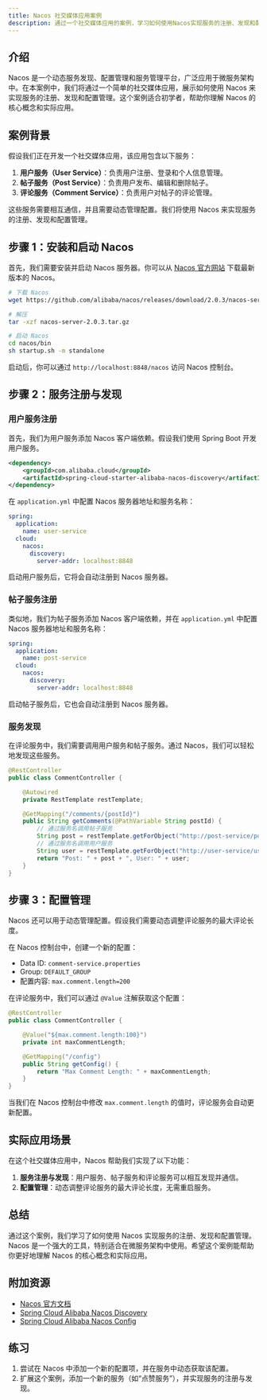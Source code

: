 ```yaml
---
title: Nacos 社交媒体应用案例
description: 通过一个社交媒体应用的案例，学习如何使用Nacos实现服务的注册、发现和配置管理。
---
```


## 介绍

Nacos 是一个动态服务发现、配置管理和服务管理平台，广泛应用于微服务架构中。在本案例中，我们将通过一个简单的社交媒体应用，展示如何使用 Nacos 来实现服务的注册、发现和配置管理。这个案例适合初学者，帮助你理解 Nacos 的核心概念和实际应用。

## 案例背景

假设我们正在开发一个社交媒体应用，该应用包含以下服务：

1. **用户服务（User Service）**：负责用户注册、登录和个人信息管理。
2. **帖子服务（Post Service）**：负责用户发布、编辑和删除帖子。
3. **评论服务（Comment Service）**：负责用户对帖子的评论管理。

这些服务需要相互通信，并且需要动态管理配置。我们将使用 Nacos 来实现服务的注册、发现和配置管理。

## 步骤 1：安装和启动 Nacos

首先，我们需要安装并启动 Nacos 服务器。你可以从 [Nacos 官方网站](https://nacos.io/) 下载最新版本的 Nacos。

```bash
# 下载 Nacos
wget https://github.com/alibaba/nacos/releases/download/2.0.3/nacos-server-2.0.3.tar.gz

# 解压
tar -xzf nacos-server-2.0.3.tar.gz

# 启动 Nacos
cd nacos/bin
sh startup.sh -m standalone
```

启动后，你可以通过 `http://localhost:8848/nacos` 访问 Nacos 控制台。

## 步骤 2：服务注册与发现

### 用户服务注册

首先，我们为用户服务添加 Nacos 客户端依赖。假设我们使用 Spring Boot 开发用户服务。

```xml
<dependency>
    <groupId>com.alibaba.cloud</groupId>
    <artifactId>spring-cloud-starter-alibaba-nacos-discovery</artifactId>
</dependency>
```

在 `application.yml` 中配置 Nacos 服务器地址和服务名称：

```yaml
spring:
  application:
    name: user-service
  cloud:
    nacos:
      discovery:
        server-addr: localhost:8848
```

启动用户服务后，它将会自动注册到 Nacos 服务器。

### 帖子服务注册

类似地，我们为帖子服务添加 Nacos 客户端依赖，并在 `application.yml` 中配置 Nacos 服务器地址和服务名称：

```yaml
spring:
  application:
    name: post-service
  cloud:
    nacos:
      discovery:
        server-addr: localhost:8848
```

启动帖子服务后，它也会自动注册到 Nacos 服务器。

### 服务发现

在评论服务中，我们需要调用用户服务和帖子服务。通过 Nacos，我们可以轻松地发现这些服务。

```java
@RestController
public class CommentController {

    @Autowired
    private RestTemplate restTemplate;

    @GetMapping("/comments/{postId}")
    public String getComments(@PathVariable String postId) {
        // 通过服务名调用帖子服务
        String post = restTemplate.getForObject("http://post-service/posts/" + postId, String.class);
        // 通过服务名调用用户服务
        String user = restTemplate.getForObject("http://user-service/users/1", String.class);
        return "Post: " + post + ", User: " + user;
    }
}
```

## 步骤 3：配置管理

Nacos 还可以用于动态管理配置。假设我们需要动态调整评论服务的最大评论长度。

在 Nacos 控制台中，创建一个新的配置：

- Data ID: `comment-service.properties`
- Group: `DEFAULT_GROUP`
- 配置内容: `max.comment.length=200`

在评论服务中，我们可以通过 `@Value` 注解获取这个配置：

```java
@RestController
public class CommentController {

    @Value("${max.comment.length:100}")
    private int maxCommentLength;

    @GetMapping("/config")
    public String getConfig() {
        return "Max Comment Length: " + maxCommentLength;
    }
}
```

当我们在 Nacos 控制台中修改 `max.comment.length` 的值时，评论服务会自动更新配置。

## 实际应用场景

在这个社交媒体应用中，Nacos 帮助我们实现了以下功能：

1. **服务注册与发现**：用户服务、帖子服务和评论服务可以相互发现并通信。
2. **配置管理**：动态调整评论服务的最大评论长度，无需重启服务。

## 总结

通过这个案例，我们学习了如何使用 Nacos 实现服务的注册、发现和配置管理。Nacos 是一个强大的工具，特别适合在微服务架构中使用。希望这个案例能帮助你更好地理解 Nacos 的核心概念和实际应用。

## 附加资源

- [Nacos 官方文档](https://nacos.io/zh-cn/docs/what-is-nacos.html)
- [Spring Cloud Alibaba Nacos Discovery](https://github.com/alibaba/spring-cloud-alibaba/wiki/Nacos-discovery)
- [Spring Cloud Alibaba Nacos Config](https://github.com/alibaba/spring-cloud-alibaba/wiki/Nacos-config)

## 练习

1. 尝试在 Nacos 中添加一个新的配置项，并在服务中动态获取该配置。
2. 扩展这个案例，添加一个新的服务（如“点赞服务”），并实现服务的注册与发现。

